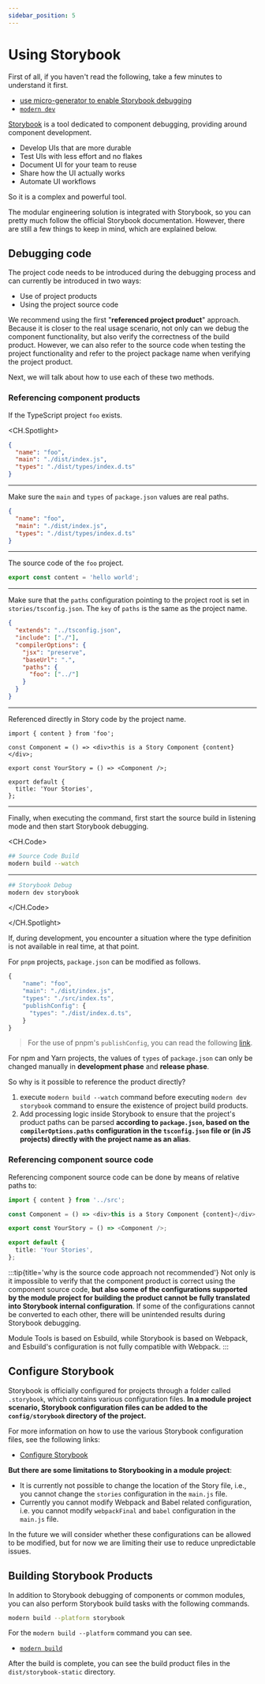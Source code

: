```yaml
---
sidebar_position: 5
---
```


# Using Storybook

First of all, if you haven't read the following, take a few minutes to understand it first.

- [use micro-generator to enable Storybook debugging](/en/guide/basic/use-micro-generator#storybook-debug)
- [`modern dev`](/en/guide/basic/command-preview#modern-dev)

[Storybook](https://storybook.js.org/) is a tool dedicated to component debugging, providing around component development.

- Develop UIs that are more durable
- Test UIs with less effort and no flakes
- Document UI for your team to reuse
- Share how the UI actually works
- Automate UI workflows

So it is a complex and powerful tool.

The modular engineering solution is integrated with Storybook, so you can pretty much follow the official Storybook documentation. However, there are still a few things to keep in mind, which are explained below.

## Debugging code

The project code needs to be introduced during the debugging process and can currently be introduced in two ways:

- Use of project products
- Using the project source code

We recommend using the first "**referenced project product**" approach. Because it is closer to the real usage scenario, not only can we debug the component functionality, but also verify the correctness of the build product. However, we can also refer to the source code when testing the project functionality and refer to the project package name when verifying the project product.

Next, we will talk about how to use each of these two methods.

### Referencing component products

If the TypeScript project `foo` exists.

<CH.Spotlight>

```json package.json
{
  "name": "foo",
  "main": "./dist/index.js",
  "types": "./dist/types/index.d.ts"
}
```

---

Make sure the `main` and `types` of `package.json`
values are real paths.

```json package.json
{
  "name": "foo",
  "main": "./dist/index.js",
  "types": "./dist/types/index.d.ts"
}
```

---

The source code of the `foo` project.

```typescript src/index.ts
export const content = 'hello world';
```

---

Make sure that the `paths` configuration pointing to the project root is set in `stories/tsconfig.json`.
The `key` of `paths` is the same as the project name.

```json stories/tsconfig.json focus=7:9
{
  "extends": "../tsconfig.json",
  "include": ["./"],
  "compilerOptions": {
    "jsx": "preserve",
    "baseUrl": ".",
    "paths": {
      "foo": ["../"]
    }
  }
}
```

---

Referenced directly in Story code by the project name.

```tsx stories/index.stories.tsx focus=1:1
import { content } from 'foo';

const Component = () => <div>this is a Story Component {content}</div>;

export const YourStory = () => <Component />;

export default {
  title: 'Your Stories',
};
```

---

Finally, when executing the command, first start the source build in listening mode and then start Storybook debugging.

<CH.Code>

``` bash terminal-1
## Source Code Build
modern build --watch
```

---

``` bash terminal-2
## Storybook Debug
modern dev storybook
```

</CH.Code>

</CH.Spotlight>

If, during development, you encounter a situation where the type definition is not available in real time, at that point.

For `pnpm` projects, `package.json` can be modified as follows.

```ts focus=4:7
{
    "name": "foo",
    "main": "./dist/index.js",
    "types": "./src/index.ts",
    "publishConfig": {
      "types": "./dist/index.d.ts",
    }
}
```

> For the use of pnpm's `publishConfig`, you can read the following [link](https://pnpm.io/package_json#publishconfig).

For npm and Yarn projects, the values of `types` of `package.json` can only be changed manually in **development phase** and **release phase**.

So why is it possible to reference the product directly?

1. execute `modern build --watch` command before executing `modern dev storybook` command to ensure the existence of project build products.
2. Add processing logic inside Storybook to ensure that the project's product paths can be parsed **according to `package.json`, based on the `compilerOptions.paths` configuration in the `tsconfig.json` file or (in JS projects) directly with the project name as an alias**.

### Referencing component source code

Referencing component source code can be done by means of relative paths to:

```ts ./stories/index.tsx
import { content } from '../src';

const Component = () => <div>this is a Story Component {content}</div>;

export const YourStory = () => <Component />;

export default {
  title: 'Your Stories',
};
```

:::tip{title='why is the source code approach not recommended'}
Not only is it impossible to verify that the component product is correct using the component source code, **but also some of the configurations supported by the module project for building the product cannot be fully translated into Storybook internal configuration**. If some of the configurations cannot be converted to each other, there will be unintended results during Storybook debugging.

Module Tools is based on Esbuild, while Storybook is based on Webpack, and Esbuild's configuration is not fully compatible with Webpack.
:::

## Configure Storybook

Storybook is officially configured for projects through a folder called `.storybook`, which contains various configuration files. **In a module project scenario, Storybook configuration files can be added to the `config/storybook` directory of the project.**

For more information on how to use the various Storybook configuration files, see the following links:

- [Configure Storybook](https://storybook.js.org/docs/react/configure/overview)

**But there are some limitations to Storybooking in a module project**:

- It is currently not possible to change the location of the Story file, i.e., you cannot change the `stories` configuration in the `main.js` file.
- Currently you cannot modify Webpack and Babel related configuration, i.e. you cannot modify `webpackFinal` and `babel` configuration in the `main.js` file.

In the future we will consider whether these configurations can be allowed to be modified, but for now we are limiting their use to reduce unpredictable issues.

## Building Storybook Products

In addition to Storybook debugging of components or common modules, you can also perform Storybook build tasks with the following commands.

```bash
modern build --platform storybook
```

For the `modern build --platform` command you can see.

- [`modern build`](/en/guide/basic/command-preview#modern-build)

After the build is complete, you can see the build product files in the `dist/storybook-static` directory.
